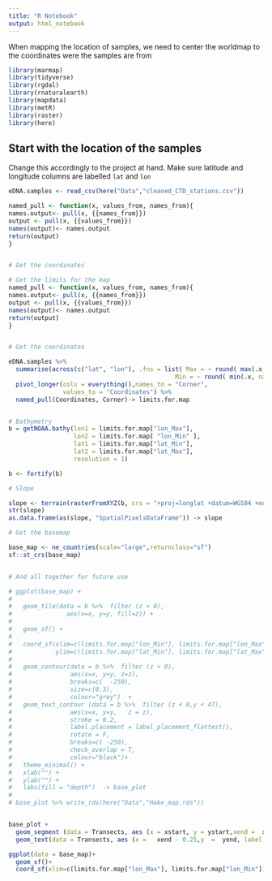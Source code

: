 ```yaml
---
title: "R Notebook"
output: html_notebook
---
```


When mapping the location of samples, we need to center the worldmap to the coordinates were the samples are from



```r
library(marmap)
library(tidyverse)
library(rgdal)
library(rnaturalearth)
library(mapdata)
library(metR)
library(raster)
library(here)
```


## Start with the location of the samples

Change this accordingly to the project at hand. Make sure latitude and longitude columns are labelled `lat` and `lon`

```r

eDNA.samples <- read_csv(here("Data","cleaned_CTD_stations.csv"))

named_pull <- function(x, values_from, names_from){
names.output<- pull(x, {{names_from}})
output <- pull(x, {{values_from}})
names(output)<- names.output
return(output)
}


# Get the coordinates

# Get the limits for the map
named_pull <- function(x, values_from, names_from){
names.output<- pull(x, {{names_from}})
output <- pull(x, {{values_from}})
names(output)<- names.output
return(output)
}


# Get the coordinates

eDNA.samples %>% 
  summarise(across(c("lat", "lon"), .fns = list( Max = ~ round( max(.x, na.rm = T) + 1,0) ,
                                              Min = ~ round( min(.x, na.rm = T) - 1,0)))) %>%
  pivot_longer(cols = everything(),names_to = "Corner",
               values_to = "Coordinates") %>%
  named_pull(Coordinates, Corner)-> limits.for.map


# Bathymetry
b = getNOAA.bathy(lon1 = limits.for.map["lon_Max"],
                  lon2 = limits.for.map[ "lon_Min" ],
                  lat1 = limits.for.map["lat_Min"], 
                  lat2 = limits.for.map["lat_Max"], 
                  resolution = 1)

b <- fortify(b)

# Slope 

slope <- terrain(rasterFromXYZ(b, crs = "+proj=longlat +datum=WGS84 +no_defs"), opt = "slope")
str(slope)
as.data.frame(as(slope, "SpatialPixelsDataFrame")) -> slope

# Get the basemap

base_map <- ne_countries(scale="large",returnclass="sf")
sf::st_crs(base_map)


# And all together for future use

# ggplot(base_map) +
#   
#   geom_tile(data = b %>%  filter (z < 0),
#               aes(x=x, y=y, fill=z)) + 
# 
#   geom_sf() +
#   
#   coord_sf(xlim=c(limits.for.map["lon_Min"], limits.for.map["lon_Max"]),
#            ylim=c(limits.for.map["lat_Min"], limits.for.map["lat_Max"]),expand=F) +
# 
#   geom_contour(data = b %>%  filter (z < 0), 
#                aes(x=x, y=y, z=z),
#                breaks=c(  -250),
#                size=c(0.3),
#                colour="grey")  +
#   geom_text_contour (data = b %>%  filter (z < 0,y < 47), 
#                aes(x=x, y=y,   z = z),
#                stroke = 0.2,
#                label.placement = label_placement_flattest(),
#                rotate = F,
#                breaks=c( -250),
#                check_overlap = T,
#                colour="black")+
#   theme_minimal() +
#   xlab("") +
#   ylab("") +
#   labs(fill = "depth")  -> base_plot
# 
# base_plot %>% write_rds(here("Data","Hake_map.rds"))


base_plot +
  geom_segment (data = Transects, aes (x = xstart, y = ystart,xend =  xend,yend =  yend, group = Transect)) +
  geom_text(data = Transects, aes (x =   xend - 0.25,y  =  yend, label = Transect), color = "yellow", fontface = "bold")
```

```r
ggplot(data = base_map)+
  geom_sf()+
  coord_sf(xlim=c(limits.for.map["lon_Max"], limits.for.map["lon_Min"]),ylim=c(limits.for.map["lat_Max"], limits.for.map["lat_Min"]),expand=F)
```

